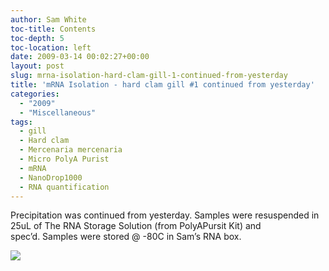 ```yaml
---
author: Sam White
toc-title: Contents
toc-depth: 5
toc-location: left
date: 2009-03-14 00:02:27+00:00
layout: post
slug: mrna-isolation-hard-clam-gill-1-continued-from-yesterday
title: 'mRNA Isolation - hard clam gill #1 continued from yesterday'
categories:
  - "2009"
  - "Miscellaneous"
tags:
  - gill
  - Hard clam
  - Mercenaria mercenaria
  - Micro PolyA Purist
  - mRNA
  - NanoDrop1000
  - RNA quantification
---
```


Precipitation was continued from yesterday. Samples were resuspended in 25uL of The RNA Storage Solution (from PolyAPursit Kit) and spec'd. Samples were stored @ -80C in Sam's RNA box.

![](https://eagle.fish.washington.edu/Arabidopsis/RNA%20Spec%20Readings/20090313%20RNA%20SJW.jpg)
